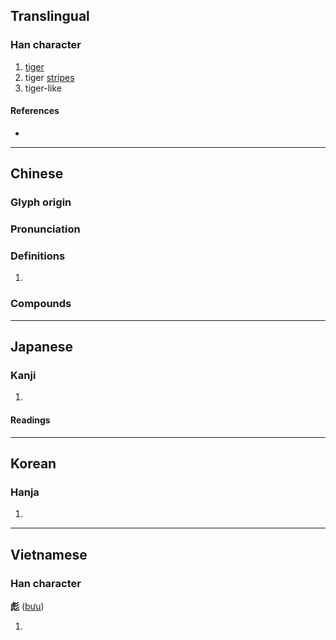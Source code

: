 {{character info/new}}
==Translingual==

===Han character===
{{Han char|rn=59|rad=彡|as=08|sn=11|four=22212|canj=YNHHH,YUHHH|ids=⿺虎彡}}

# [[tiger]]
# tiger [[stripe]]s
# tiger-like

====References====
* {{Han ref|kx=0363.220|dkj=09993|dj=0683.010|hdz=42820.110|uh=5F6A|ud=24426|bh=B343|bd=45891}}

----

==Chinese==
{{zh-forms}}

===Glyph origin===
{{Han etym}}

===Pronunciation===
{{zh-pron
|m=biāo
|c=biu1
|h=pfs=
|md=
|mn=ml:piau/piu/twv:phiu
|mn_note=piau - literary; piu/phiu - vernacular
|w=
|mc=y
|oc=y
|cat=
}}

===Definitions===
{{zh-hanzi}}

# {{rfdef|lang=zh}}

===Compounds===
{{zh-der|彪悍|半彪子|彪個子|彪休|彪壯|彪子|彪形|彪形大漢|彪炳|彪炳千古|彪換|彪蒙|虎彪彪|彪腹狼腰|一彪|彪彪麵}}

----

==Japanese==

===Kanji===
{{ja-kanji|grade=|rs=彡08}}

# {{defn|lang=ja|sort=彡08}}

====Readings====
{{ja-readings
|goon=ひゅう<ひう
|kanon=ひゅう<ひう
|kanyoon=ひょう<へう
|kun=あや
|nanori=つよし, たけき, かおる, あきら, とら, たけし
}}

----

==Korean==

===Hanja===
{{ko-hanja|hangeul=표|eumhun=|rv=pyo|mr=p'yo|y=phyo}}

# {{defn|lang=ko|sort=彡08}}

----

==Vietnamese==

===Han character===
'''彪''' ([[bưu]])

# {{defn|lang=vi}}